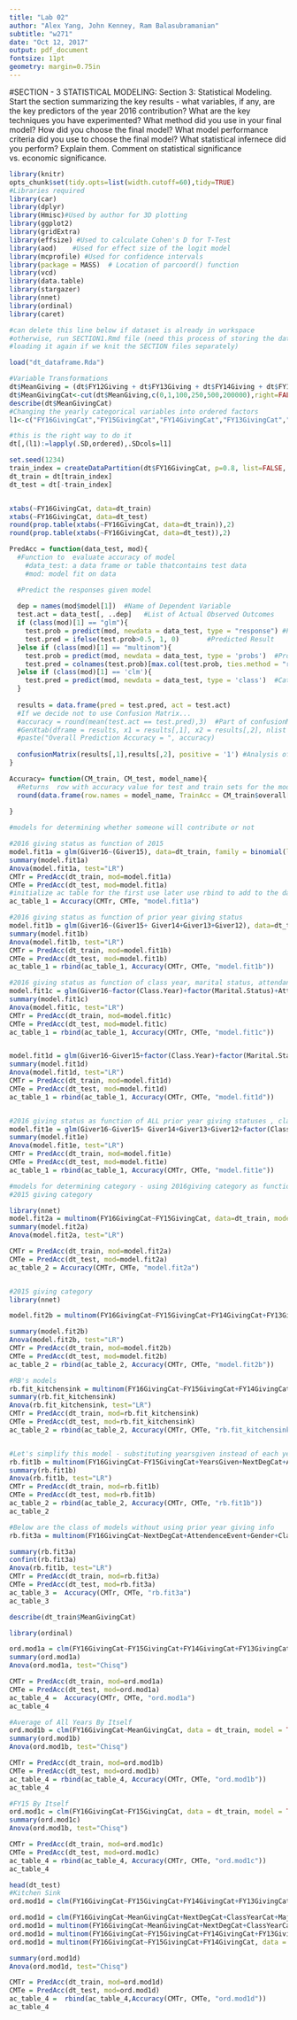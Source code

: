 ```yaml
---
title: "Lab 02"
author: "Alex Yang, John Kenney, Ram Balasubramanian"
subtitle: "w271"
date: "Oct 12, 2017"
output: pdf_document
fontsize: 11pt
geometry: margin=0.75in
---
```



#SECTION - 3  STATISTICAL MODELING:
Section 3: Statistical Modeling. Start the section summarizing the key results - what variables, if any, are the key predictors of the year 2016 contribution? What are the key techniques you have
experimented? What method did you use in your final model? How did you choose the final model?
What model performance criteria did you use to choose the final model? What statistical infernece did
you perform? Explain them. Comment on statistical significance vs. economic significance.

```r
library(knitr)
opts_chunk$set(tidy.opts=list(width.cutoff=60),tidy=TRUE)
#Libraries required 
library(car)
library(dplyr)
library(Hmisc)#Used by author for 3D plotting
library(ggplot2)
library(gridExtra)
library(effsize) #Used to calculate Cohen's D for T-Test
library(aod)    #Used for effect size of the logit model
library(mcprofile) #Used for confidence intervals
library(package = MASS)  # Location of parcoord() function
library(vcd)
library(data.table)
library(stargazer)
library(nnet)
library(ordinal)
library(caret)

#can delete this line below if dataset is already in workspace
#otherwise, run SECTION1.Rmd file (need this process of storing the data frame and
#loading it again if we knit the SECTION files separately)

load("dt_dataframe.Rda")

```


```r
#Variable Transformations
dt$MeanGiving = (dt$FY12Giving + dt$FY13Giving + dt$FY14Giving + dt$FY15Giving)/4
dt$MeanGivingCat<-cut(dt$MeanGiving,c(0,1,100,250,500,200000),right=FALSE)
describe(dt$MeanGivingCat)
#Changing the yearly categorical variables into ordered factors
l1<-c("FY16GivingCat","FY15GivingCat","FY14GivingCat","FY13GivingCat","FY12GivingCat", "MeanGivingCat")

#this is the right way to do it
dt[,(l1):=lapply(.SD,ordered),.SDcols=l1]

set.seed(1234)
train_index = createDataPartition(dt$FY16GivingCat, p=0.8, list=FALSE, times=1)
dt_train = dt[train_index]
dt_test = dt[-train_index]


xtabs(~FY16GivingCat, data=dt_train)
xtabs(~FY16GivingCat, data=dt_test)
round(prop.table(xtabs(~FY16GivingCat, data=dt_train)),2)
round(prop.table(xtabs(~FY16GivingCat, data=dt_test)),2)

```




```r

PredAcc = function(data_test, mod){
  #Function to  evaluate accuracy of model
    #data_test: a data frame or table thatcontains test data
    #mod: model fit on data

  #Predict the responses given model
  
  dep = names(mod$model[1])  #Name of Dependent Variable
  test.act = data_test[, ..dep]   #List of Actual Observed Outcomes
  if (class(mod)[1] == "glm"){
    test.prob = predict(mod, newdata = data_test, type = "response") #Probability Binary is True
    test.pred = ifelse(test.prob>0.5, 1, 0)       #Predicted Result
  }else if (class(mod)[1] == "multinom"){
    test.prob = predict(mod, newdata = data_test, type = 'probs')  #Probability of each category
    test.pred = colnames(test.prob)[max.col(test.prob, ties.method = "random")]  #Category of highest probability
  }else if (class(mod)[1] == 'clm'){
    test.pred = predict(mod, newdata = data_test, type = 'class')  #Category of highest probability
  }
  
  results = data.frame(pred = test.pred, act = test.act)
  #If we decide not to use Confusion Matrix...
  #accuracy = round(mean(test.act == test.pred),3)  #Part of confusionMatrix             
  #GenXtab(dframe = results, x1 = results[,1], x2 = results[,2], nlist = c("Predicted","Actual"))                       
  #paste("Overall Prediction Accuracy = ", accuracy)
  
  confusionMatrix(results[,1],results[,2], positive = '1') #Analysis of Prediction Accuracy Stats
}

Accuracy= function(CM_train, CM_test, model_name){
  #Returns  row with accuracy value for test and train sets for the model
  round(data.frame(row.names = model_name, TrainAcc = CM_train$overall[1], TestAcc = CM_test$overall[1]),2)
  
}

#models for determining whether someone will contribute or not

```



```r

#2016 giving status as function of 2015
model.fit1a = glm(Giver16~(Giver15), data=dt_train, family = binomial(link="logit"))
summary(model.fit1a)
Anova(model.fit1a, test="LR")
CMTr = PredAcc(dt_train, mod=model.fit1a)
CMTe = PredAcc(dt_test, mod=model.fit1a)
#initialize ac table for the first use later use rbind to add to the dataframe
ac_table_1 = Accuracy(CMTr, CMTe, "model.fit1a")

#2016 giving status as function of prior year giving status
model.fit1b = glm(Giver16~(Giver15+ Giver14+Giver13+Giver12), data=dt_train, family = binomial(link="logit"))
summary(model.fit1b)
Anova(model.fit1b, test="LR")
CMTr = PredAcc(dt_train, mod=model.fit1b)
CMTe = PredAcc(dt_test, mod=model.fit1b)
ac_table_1 = rbind(ac_table_1, Accuracy(CMTr, CMTe, "model.fit1b"))

#2016 giving status as function of class year, marital status, attendance (not using prior year)
model.fit1c = glm(Giver16~factor(Class.Year)+factor(Marital.Status)+AttendenceEvent , data=dt_train, family = binomial(link="logit"))
summary(model.fit1c)
Anova(model.fit1c, test="LR")
CMTr = PredAcc(dt_train, mod=model.fit1c)
CMTe = PredAcc(dt_test, mod=model.fit1c)
ac_table_1 = rbind(ac_table_1, Accuracy(CMTr, CMTe, "model.fit1c"))


model.fit1d = glm(Giver16~Giver15+factor(Class.Year)+factor(Marital.Status)+AttendenceEvent , data=dt_train, family = binomial(link="logit"))
summary(model.fit1d)
Anova(model.fit1d, test="LR")
CMTr = PredAcc(dt_train, mod=model.fit1d)
CMTe = PredAcc(dt_test, mod=model.fit1d)
ac_table_1 = rbind(ac_table_1, Accuracy(CMTr, CMTe, "model.fit1d"))


#2016 giving status as function of ALL prior year giving statuses , class year, marital status, attendance 
model.fit1e = glm(Giver16~Giver15+ Giver14+Giver13+Giver12+factor(Class.Year)+factor(Marital.Status)+AttendenceEvent , data=dt_train, family = binomial(link="logit"))
summary(model.fit1e)
Anova(model.fit1e, test="LR")
CMTr = PredAcc(dt_train, mod=model.fit1e)
CMTe = PredAcc(dt_test, mod=model.fit1e)
ac_table_1 = rbind(ac_table_1, Accuracy(CMTr, CMTe, "model.fit1e"))
```



```r
#models for determining category - using 2016giving category as function of 
#2015 giving category 

library(nnet)
model.fit2a = multinom(FY16GivingCat~FY15GivingCat, data=dt_train, model = TRUE)
summary(model.fit2a)
Anova(model.fit2a, test="LR")

CMTr = PredAcc(dt_train, mod=model.fit2a)
CMTe = PredAcc(dt_test, mod=model.fit2a)
ac_table_2 = Accuracy(CMTr, CMTe, "model.fit2a")


#2015 giving category 
library(nnet)

model.fit2b = multinom(FY16GivingCat~FY15GivingCat+FY14GivingCat+FY13GivingCat+FY12GivingCat, data=dt_train, model = TRUE)

summary(model.fit2b)
Anova(model.fit2b, test="LR")
CMTr = PredAcc(dt_train, mod=model.fit2b)
CMTe = PredAcc(dt_test, mod=model.fit2b)
ac_table_2 = rbind(ac_table_2, Accuracy(CMTr, CMTe, "model.fit2b"))

```


```r
#RB's models
rb.fit_kitchensink = multinom(FY16GivingCat~FY15GivingCat+FY14GivingCat+FY13GivingCat+FY12GivingCat+NextDegCat+AttendenceEvent+ClassYearCat+Gender+MajorCat, data=dt_train, model=TRUE)
summary(rb.fit_kitchensink)
Anova(rb.fit_kitchensink, test="LR")
CMTr = PredAcc(dt_train, mod=rb.fit_kitchensink)
CMTe = PredAcc(dt_test, mod=rb.fit_kitchensink)
ac_table_2 = rbind(ac_table_2, Accuracy(CMTr, CMTe, "rb.fit_kitchensink"))


#Let's simplify this model - substituting yearsgiven instead of each year's category
rb.fit1b = multinom(FY16GivingCat~FY15GivingCat+YearsGiven+NextDegCat+AttendenceEvent+Gender, data=dt_train, model=TRUE)
summary(rb.fit1b)
Anova(rb.fit1b, test="LR")
CMTr = PredAcc(dt_train, mod=rb.fit1b)
CMTe = PredAcc(dt_test, mod=rb.fit1b)
ac_table_2 = rbind(ac_table_2, Accuracy(CMTr, CMTe, "rb.fit1b"))
ac_table_2

```

```r

#Below are the class of models without using prior year giving info
rb.fit3a = multinom(FY16GivingCat~NextDegCat+AttendenceEvent+Gender+ClassYearCat, data=dt_train, model=TRUE)

summary(rb.fit3a)
confint(rb.fit3a)
Anova(rb.fit1b, test="LR")
CMTr = PredAcc(dt_train, mod=rb.fit3a)
CMTe = PredAcc(dt_test, mod=rb.fit3a)
ac_table_3 =  Accuracy(CMTr, CMTe, "rb.fit3a")
ac_table_3
```
```r
describe(dt_train$MeanGivingCat)

library(ordinal)

ord.mod1a = clm(FY16GivingCat~FY15GivingCat+FY14GivingCat+FY13GivingCat+FY12GivingCat, data = dt_train, model = TRUE)
summary(ord.mod1a)
Anova(ord.mod1a, test="Chisq")

CMTr = PredAcc(dt_train, mod=ord.mod1a)
CMTe = PredAcc(dt_test, mod=ord.mod1a)
ac_table_4 =  Accuracy(CMTr, CMTe, "ord.mod1a")
ac_table_4

#Average of All Years By Itself
ord.mod1b = clm(FY16GivingCat~MeanGivingCat, data = dt_train, model = TRUE)
summary(ord.mod1b)
Anova(ord.mod1b, test="Chisq")

CMTr = PredAcc(dt_train, mod=ord.mod1b)
CMTe = PredAcc(dt_test, mod=ord.mod1b)
ac_table_4 = rbind(ac_table_4, Accuracy(CMTr, CMTe, "ord.mod1b"))
ac_table_4

#FY15 By Itself
ord.mod1c = clm(FY16GivingCat~FY15GivingCat, data = dt_train, model = TRUE)
summary(ord.mod1c)
Anova(ord.mod1b, test="Chisq")

CMTr = PredAcc(dt_train, mod=ord.mod1c)
CMTe = PredAcc(dt_test, mod=ord.mod1c)
ac_table_4 = rbind(ac_table_4, Accuracy(CMTr, CMTe, "ord.mod1c"))
ac_table_4

head(dt_test)
#Kitchen Sink
ord.mod1d = clm(FY16GivingCat~FY15GivingCat+FY14GivingCat+FY13GivingCat+FY12GivingCat+MeanGivingCat+NextDegCat+ClassYearCat+MajorCat+MaritalStatusCat+YearsGiven, data = dt_train, model = TRUE)

ord.mod1d = clm(FY16GivingCat~MeanGivingCat+NextDegCat+ClassYearCat+MajorCat+MaritalStatusCat+YearsGiven, data = dt_train, model = TRUE)
ord.mod1d = multinom(FY16GivingCat~MeanGivingCat+NextDegCat+ClassYearCat+MajorCat+MaritalStatusCat+YearsGiven, data = dt_train, model = TRUE)
ord.mod1d = multinom(FY16GivingCat~FY15GivingCat+FY14GivingCat+FY13GivingCat+FY12GivingCat, data = dt_train, model = TRUE)
ord.mod1d = multinom(FY16GivingCat~FY15GivingCat+FY14GivingCat, data = dt_train, model = TRUE)

summary(ord.mod1d)
Anova(ord.mod1d, test="Chisq")

CMTr = PredAcc(dt_train, mod=ord.mod1d)
CMTe = PredAcc(dt_test, mod=ord.mod1d)
ac_table_4 =  rbind(ac_table_4,Accuracy(CMTr, CMTe, "ord.mod1d"))
ac_table_4
```

